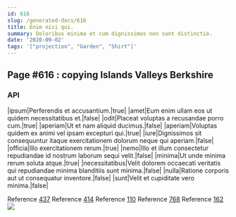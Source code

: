 ```yaml
---
id: 616
slug: /generated-docs/616
title: Enim nisi qui.
summary: Doloribus minima et cum dignissimos non sunt distinctio.
date: '2020-09-02'
tags: '["projection", "Garden", "Shirt"]'
---
```

<Partial />

## Page #616 : copying Islands Valleys Berkshire
### API

|ipsum|Perferendis et accusantium.|true|
|amet|Eum enim ullam eos ut quidem necessitatibus et.|false|
|odit|Placeat voluptas a recusandae porro cum.|true|
|aperiam|Ut et nam aliquid ducimus.|false|
|aperiam|Voluptas quidem ex animi vel ipsam excepturi qui.|true|
|iure|Dignissimos sit consequuntur itaque exercitationem dolorum neque qui aperiam.|false|
|officia|Illo exercitationem rerum.|true|
|nemo|Illo et illum consectetur repudiandae id nostrum laborum sequi velit.|false|
|minima|Ut unde minima rerum soluta atque.|true|
|necessitatibus|Velit dolorem occaecati veritatis qui repudiandae minima blanditiis sunt minima.|false|
|nulla|Ratione corporis aut ut consequatur inventore.|false|
|sunt|Velit et cupiditate vero minima.|false|

Reference [437](/generated-docs/437)
Reference [414](/generated-docs/414)
Reference [110](/generated-docs/110)
Reference [768](/generated-docs/768)
Reference [162](/generated-docs/162)
![](/assets/cats-5.jpg)


